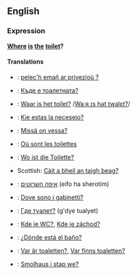 ==English==
===Expression===
'''[[Where]] [[is]] [[the]] [[toilet]]?'''

====Translations====
*{{br}}: [[pelec'h emañ ar privezioù ?]]
*{{bg}}: [[Къде е тоалетната?]]
*{{nl}}: [[Waar is het toilet?]] /[[media:Waar_is_het_toilet.ogg|Waːʀ ɪs hət twalɛt?]]/
*{{eo}}: [[Kie estas la necesejo?]]
*{{fi}}: [[Missä on vessa?]]
*{{fr}}: [[Où sont les toilettes]]
*{{de}}: [[Wo ist die Toilette?]]
*Scottish: [[Càit a bheil an taigh beag?]]
*{{he}}: [[איפה השרוטים]] (eifo ha sherotim)
*{{it}}: [[Dove sono i gabinetti?]]
*{{ru}}: [[Где туалет?]] (g'dye tualyet)
*{{sk}}: [[Kde je WC?]], [[Kde je záchod?]]
*{{es}}: [[¿Dónde está el baño?]]
*{{sv}}: [[Var är toaletten?]], [[Var finns toaletten?]]
*{{tpi}}: [[Smolhaus i stap we?]]
